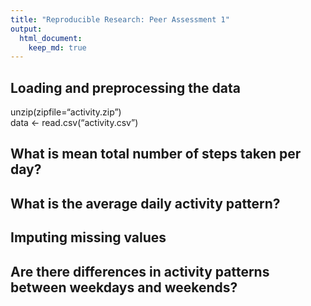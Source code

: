 ```yaml
---
title: "Reproducible Research: Peer Assessment 1"
output: 
  html_document:
    keep_md: true
---
```



## Loading and preprocessing the data

unzip(zipfile="activity.zip")  
data <- read.csv("activity.csv")



## What is mean total number of steps taken per day?



## What is the average daily activity pattern?



## Imputing missing values



## Are there differences in activity patterns between weekdays and weekends?
